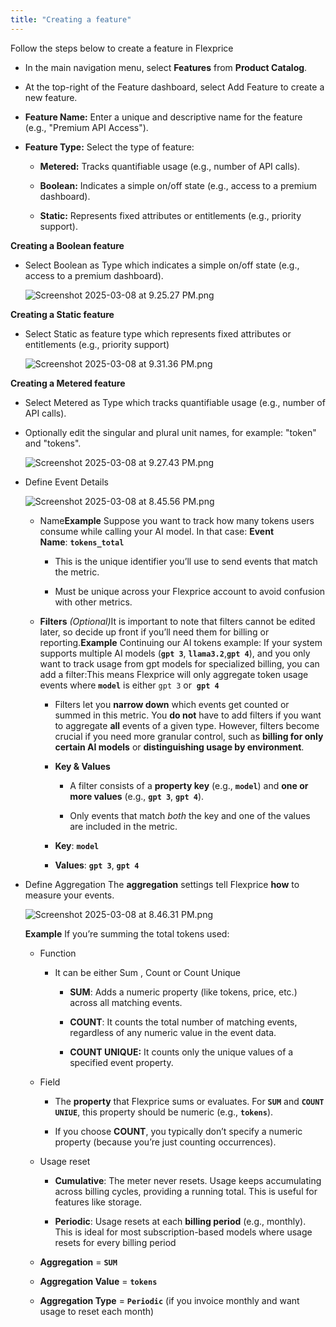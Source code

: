 ```yaml
---
title: "Creating a feature"
---
```


Follow the steps below to create a feature in Flexprice

* In the main navigation menu, select **Features** from **Product Catalog**.

* At the top-right of the Feature dashboard, select Add Feature to create a new feature.

* **Feature Name:** Enter a unique and descriptive name for the feature (e.g., "Premium API Access").​

* **Feature Type:** Select the type of feature:​

  * **Metered:** Tracks quantifiable usage (e.g., number of API calls).​

  * **Boolean:** Indicates a simple on/off state (e.g., access to a premium dashboard).​

  * **Static:** Represents fixed attributes or entitlements (e.g., priority support).

**Creating a Boolean feature**

* Select Boolean as Type which indicates a simple on/off state (e.g., access to a premium dashboard).

  ![Screenshot 2025-03-08 at 9.25.27 PM.png](/public/images/docs/Product%20catalogue/Features/Creating%20a%20feature/Screenshot_2025-03-08_at_9.25.27_PM.png)

**Creating a Static feature**

* Select Static as feature type which represents fixed attributes or entitlements (e.g., priority support)

  ![Screenshot 2025-03-08 at 9.31.36 PM.png](/public/images/docs/Product%20catalogue/Features/Creating%20a%20feature/Screenshot_2025-03-08_at_9.31.36_PM.png)

**Creating a Metered feature**

* Select Metered as Type which tracks quantifiable usage (e.g., number of API calls).

* Optionally edit the singular and plural unit names, for example: "token" and "tokens".

  ![Screenshot 2025-03-08 at 9.27.43 PM.png](/public/images/docs/Product%20catalogue/Features/Creating%20a%20feature/Screenshot_2025-03-08_at_9.27.43_PM.png)

* Define Event Details

  ![Screenshot 2025-03-08 at 8.45.56 PM.png](/public/images/docs/Product%20catalogue/Features/Creating%20a%20feature/Screenshot_2025-03-08_at_8.45.56_PM.png)

  * Name**Example** Suppose you want to track how many tokens users consume while calling your AI model. In that case:
    **Event Name**: **`tokens_total`**

    * This is the unique identifier you’ll use to send events that match the metric.

    * Must be unique across your Flexprice account to avoid confusion with other metrics.

  * **Filters** *(Optional)*&#x49;t is important to note that filters cannot be edited later, so decide up front if you’ll need them for billing or reporting.**Example** Continuing our AI tokens example: If your system supports multiple AI models (**`gpt 3`**, **`llama3.2`**,**`gpt 4`**), and you only want to track usage from gpt models for specialized billing, you can add a filter:This means Flexprice will only aggregate token usage events where **`model`** is either `gpt 3` or  **`gpt 4`**

    * Filters let you **narrow down** which events get counted or summed in this metric. You **do not** have to add filters if you want to aggregate **all** events of a given type. However, filters become crucial if you need more granular control, such as **billing for only certain AI models** or **distinguishing usage by environment**.

    * **Key & Values**

      * A filter consists of a **property key** (e.g., **`model`**) and **one or more values** (e.g., **`gpt 3`**, **`gpt 4`**).

      * Only events that match *both* the key and one of the values are included in the metric.

    - **Key**: **`model`**

    - **Values**: **`gpt 3`**, **`gpt 4`**

* Define Aggregation
  The **aggregation** settings tell Flexprice **how** to measure your events.

  ![Screenshot 2025-03-08 at 8.46.31 PM.png](/public/images/docs/Product%20catalogue/Features/Creating%20a%20feature/Screenshot_2025-03-08_at_8.46.31_PM.png)

  **Example** If you’re summing the total tokens used:

  * Function

    * It can be either Sum , Count or Count Unique

      * **SUM**: Adds a numeric property (like tokens, price, etc.) across all matching events.

      * **COUNT**: It counts the total number of matching events, regardless of any numeric value in the event data.

      * **COUNT UNIQUE:** It counts only the unique values of a specified event property.

  * Field

    * The **property** that Flexprice sums or evaluates. For **`SUM`** and  **`COUNT UNIUE`**, this property should be numeric (e.g., **`tokens`**).

    * If you choose **COUNT**, you typically don’t specify a numeric property (because you’re just counting occurrences).

  * Usage reset

    * **Cumulative**: The meter never resets. Usage keeps accumulating across billing cycles, providing a running total. This is useful for features like storage.

    * **Periodic**: Usage resets at each **billing period** (e.g., monthly). This is ideal for most subscription-based models where usage resets for every billing period

  - **Aggregation** = **`SUM`**

  - **Aggregation Value** = **`tokens`**

  - **Aggregation Type** = **`Periodic`** (if you invoice monthly and want usage to reset each month)